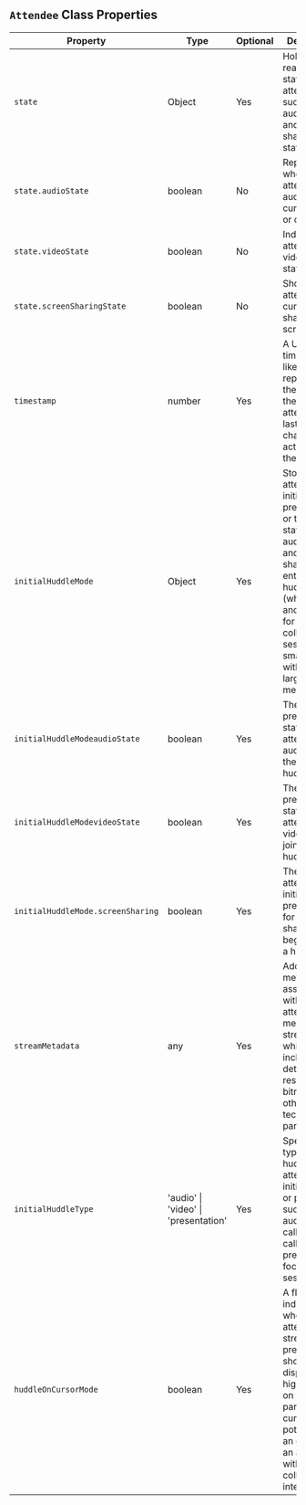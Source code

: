 

## `Attendee` Class Properties

| Property               | Type                                 | Optional | Description                                                                                                                                                                                                                     |
|------------------------|--------------------------------------|----------|---------------------------------------------------------------------------------------------------------------------------------------------------------------------------------------------------------------------------------|
| `state`                  | Object                               | Yes      | Holds the real-time states of the attendee, such as audio, video, and screen sharing statuses.                                                                                                                                  |
| `state.audioState`       | boolean                              | No       | Represents whether the attendee's audio is currently on or off.                                                                                                                                                                 |
| `state.videoState`       | boolean                              | No       | Indicates the attendee's video stream status.                                                                                                                                                                                    |
| `state.screenSharingState` | boolean                            | No       | Shows if the attendee is currently sharing their screen.                                                                                                                                                                        |
| `timestamp`              | number                               | Yes      | A Unix timestamp likely representing the time of the attendee's last status change or action within the meeting.                                                                                                                 |
| `initialHuddleMode`      | Object                               | Yes      | Stores the attendee's initial preferences or the default state for audio, video, and screen sharing upon entering the huddle (which is another term for a collaborative session or a smaller group within a larger meeting).    |
| `initialHuddleModeaudioState` | boolean                       | Yes      | The initial or preferred state of the attendee's audio during the start of a huddle.                                                                                                                                            |
| `initialHuddleModevideoState` | boolean                       | Yes      | The initial or preferred state of the attendee's video when joining a huddle.                                                                                                                                                   |
| `initialHuddleMode.screenSharing` | boolean                   | Yes      | The attendee's initial preference for screen sharing at the beginning of a huddle.                                                                                                                                              |
| `streamMetadata`         | any                                  | Yes      | Additional metadata associated with the attendee's media stream, which could include details like resolution, bitrate, or other technical parameters.                                                                            |
| `initialHuddleType`      | 'audio' \| 'video' \| 'presentation' | Yes      | Specifies the type of huddle the attendee initially joins or prefers, such as an audio-only call, a video call, or a presentation-focused session.                                                                              |
| `huddleOnCursorMode`     | boolean                              | Yes      | A flag indicating whether the attendee's stream or presence should be displayed or highlighted on other participants' cursors, potentially as an overlay or an avatar within a collaborative interface.                         |

